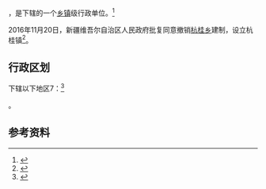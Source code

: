 {{中国乡级行政区|65/32/24/204/000}}

'''{{PAGENAMEBASE}}'''，是{{PRC admin/fullname|65/32/24/204/000|3}}下辖的一个[[乡镇|乡镇]]级行政单位。<ref>{{PRC admin/ref sgc|{{PRC admin/parent|65/32/24/204/000}}}}</ref>

2016年11月20日，新疆维吾尔自治区人民政府批复同意撤销[[杭桂乡|杭桂乡]]建制，设立杭桂镇<ref>{{Cite web |url=http://www.xjmca.gov.cn/xzqhtzgg/31197.jhtml |title=新疆维吾尔自治区人民政府关于同意洛浦县杭桂乡撤乡设镇的批复（新政函〔2016〕292号） |access-date=2017-09-20 |archive-url=https://web.archive.org/web/20170921094857/http://www.xjmca.gov.cn/xzqhtzgg/31197.jhtml |archive-date=2017-09-21 |dead-url=yes }}</ref>。

== 行政区划 ==

{{PAGENAMEBASE}}下辖以下地区7：<ref>{{PRC admin/ref sgc|65/32/24/204/000}}</ref>

{{PRC admin/children|65/32/24/204/000}}。

== 参考资料 ==

{{reflist}}

{{行政区划小作品}}
{{PRC admin/navcat|65/32/24/204/000}}